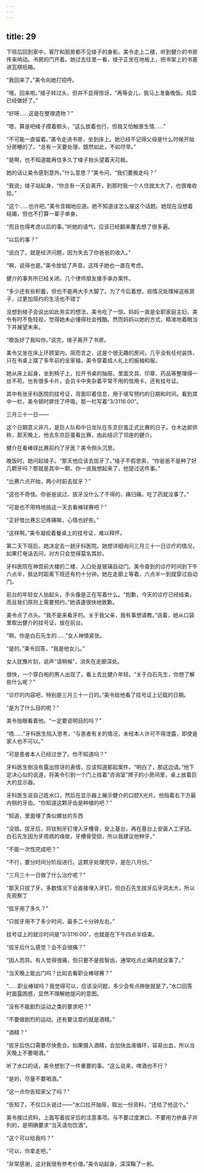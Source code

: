```yaml
---
---
---
```

title: 29
---

下班后回到家中，客厅和厨房都不见绫子的身影。美令走上二楼，听到健介的书房传来响动。书房的门开着。她过去往里一看，绫子正坐在地板上，把书架上的书塞进瓦楞纸箱。

“我回来了。”美令向她打招呼。

“哦，回来啦。”绫子转过头，但并不显得惊讶，“再等会儿，我马上准备晚饭。炖菜已经做好了。”

“好呀……这是在整理遗物？”

“嗯，算是吧绫子摸着额头，“这么放着也行，但我又怕触景生情……”

“不可能一直留着。”美令走进书房，坐到床上。她已经不记得父母是什么时候开始分房睡的了。“总有一天要处理，既然如此，不如尽早。”

“是啊，也不知道能再住多久丁绫子抬头望着天花板。

她的话让美令感到意外。”什么意思？”美令问，“我们要搬走吗？”

“我说」绫子站起身，“你总有一天会离开，到那时我一个人住就太大了，也很难收拾。”

“这个……也许吧。”美令含糊地应道。她不知道该怎么接这个话题。她现在没想着结婚，但也不打算一辈子单身。

“而且也得考虑以后的事。”听她的语气，应该已经翻来覆去想了很多遍。

“以后的事？”

“说白了，就是经济问题，因为失去了你爸爸的收入。”

“啊，说得也是。”美令放低了声音。这阵子她也一直在考虑。

健介的事务所已经关闭，几个律师朋友接手承办案件。

“多少还有些积蓄，但也不能再大手大脚了。为了今后着想，视情况处理掉这栋房子，过更加简约的生活也不错丁

没想到绫子会说出如此务实的想法，美令吃了一惊。妈妈一直是全职家庭主妇，美令有时不免轻视，觉得她未必懂得社会残酷。然而妈妈以她的方式，精准地着眼当下并展望未来。

“晚饭好了我叫你。”说完，绫子离开了书房。

美令又坐在床上环顾室内。简而言之，这是个很无趣的房间，几乎没有任何装饰，只在书桌上摆了多年前的全家福，美令穿着成人礼上的振袖和服。

她从床上起身，坐到椅子上，拉开书桌的抽屉。里面文具、印章、药品等整理得一丝不苟。也有很多卡片，会员卡中夹杂着平常不用的信用卡，还有挂号证。

其中有张牙科医院的挂号证，背面印着信息，用于填写预约的日期和时间。看到其中一栏，美令顿时屏住了呼吸。那一栏写着“3/3116:00”。

三月三十一日——

这个日期意义非凡，是巨人队和中日龙队在东京巨蛋正式比赛的日子。仓木达郎供称，那天晚上，他去东京巨蛋看比赛，由此结识了邻座的健介。

健介在看棒球比赛前约了牙医？美令侧头沉思。

晚饭时，她问起绫子。“那天他应该去拔牙了。”绫子不假思索，“你爸爸不是种了好几颗牙吗？那就是其中一颗。你一说我想起来了，他提过这件事。”

“比赛六点开始，两小时前去拔牙？”

“这也不奇怪。你爸爸说过，拔牙没什么了不得的，痛归痛，吃了药就没事了。”

“可是也不用特地挑这一天去看棒球赛吧？”

“正好借比赛忘记疼痛嘛，心情也好些。”

“这样啊。”美令凝视着餐桌上的挂号证，难以释怀。

第二天下班后，她决定去一趟牙科医院。她想详细询问三月三十一日诊疗的情况，如果打电话去问，对方只会觉得莫名其妙。

牙科医院在神宫前大楼的二楼，入口处是玻璃自动门。美令查到的诊疗时间到下午六点半，抵达时距离下班还有约十分钟。她在走廊上等着，六点半一到就穿过自动门。

前台的年轻女人抬起头，手头像是正在写着什么。“抱歉，今天的诊疗已经结束，而且我们原则上需要预约。”她语速很快地致歉。

美令点了点头。“我不是来看牙的。关于我父亲，我有事想请教。”说着，她从口袋里取出健介的挂号证，放在前台。

“啊，你是白石先生的……”女人神情紧张。

“是的。”美令回答，“我是他女儿。”

女人犹豫片刻，说声“请稍候”，消失在走廊深处。

很快，一个穿白袍的男人出现了，看上去比健介年轻。“关于白石先生，你想了解些什么呢？”

“诊疗的内容吧，特别是三月三十一日的。”美令给他看了挂号证上记载的日期。

“是为了什么目的呢？”

美令抬眼看着他。“一定要说明目的吗？”

“唔……”牙科医生陷入思考，“与患者有关的情况，未经本人许可不得泄露，即使是家人也不可以。”

“可是患者本人已经过世了。你不知道吗？”

牙科医生倒没有露出惊讶的表情，应该知道那起案件。“明白了，那这边请。”他下定决心似的说道，将美令引到一个门上挂着“咨询室”牌子的小房间里，桌上放着巨大的显示器。

牙科医生说自己姓水口，然后在显示器上展示健介的口腔X光片。他指着右下方最内侧的牙齿。“你知道这颗牙齿是种植的吧？”

“知道，里面埋了类似螺丝的东西

“没错。拔牙后，将钛制牙钉埋入牙槽骨，安上基台，再在基台上安装人工牙冠。白石先生因为牙周病的缘故，牙槽骨受损，所以我建议他种牙。”

“不能一次性完成吧？”

“不行，要分时间分阶段进行。这颗牙处理完毕，是在八月份。”

“三月三十一日做了什么治疗呢？”

“那天只拔了牙。多数情况下会直接埋入牙钉，但白石先生拔牙后牙洞太大，所以先观察丁

“拔牙用了多久？”

“只拔牙用不了多少时间，最多二十分钟左右。”

挂号证上的就诊时间是“3/3116:00”，也就是在下午四点半结束。

“拔牙后什么感觉？会不会很痛？”

“因人而异。有人觉得很痛，但只要不是拔智齿，通常吃点止痛药就没事了。”

“当天晚上能出门吗？比如去看职业棒球赛？”

“……职业棒球吗？我觉得可以，应该没问题，多少会有点肿胀就是了。”水口回答时面露困惑，显然不理解她提问的意图。

“没有不能剧烈运动之类的要求吧？”

“不要做剧烈的运动。还有要注意的就是酒精。”

“酒精？”

“拔牙后伤口需要尽快愈合。如果摄入酒精，会加快血液循环，容易出血，所以当天晚上不要喝酒。”

听了水口的话，美令想到了一件重要的事。“这么说来，啤酒也不行？

“是的，尽量不要喝酒。”

“这一点你告知家父了吗？”

“告知了。不仅口头说过——”水口拉开抽屉，取出一份资料，“还给了他这个。”

美令接过资料，上面写着拔牙后的注意事项。与不要过度漱口、不要用力拚鼻子并列的，是明确要求“当天请勿饮酒”。

“这个可以给我吗？”

“可以，你拿走吧。”

“非常感谢，这对我很有参考价值。”美令站起身，深深鞠了一躬。